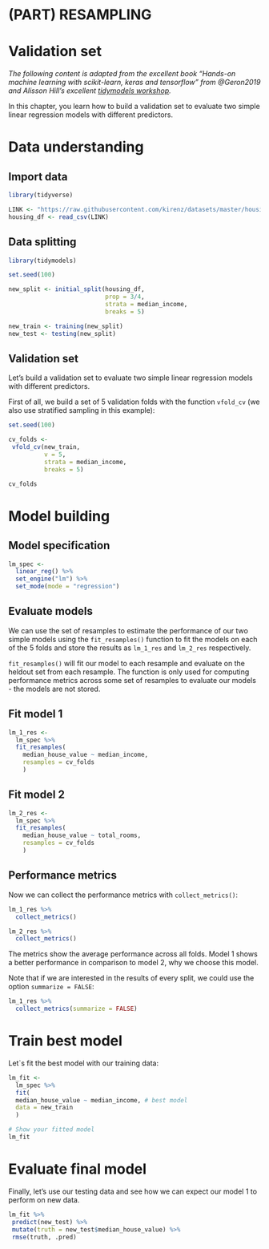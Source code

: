 # (PART) RESAMPLING {-} 

# Validation set

*The following content is adapted from the excellent book “Hands-on machine learning with scikit-learn, keras and tensorflow” from @Geron2019 and Alisson Hill's excellent [tidymodels workshop](https://alison.rbind.io/tags/tidymodels/).* 

In this chapter, you learn how to build a validation set to evaluate two simple linear regression models with different predictors. 


# Data understanding

## Import data

```r
library(tidyverse)

LINK <- "https://raw.githubusercontent.com/kirenz/datasets/master/housing.csv"
housing_df <- read_csv(LINK)

```


## Data splitting


```r
library(tidymodels)

set.seed(100)

new_split <- initial_split(housing_df, 
                           prop = 3/4, 
                           strata = median_income, 
                           breaks = 5)

new_train <- training(new_split) 
new_test <- testing(new_split)

```

## Validation set

Let's build a validation set to evaluate two simple linear regression models with different predictors. 

First of all, we build a set of 5 validation folds with the function `vfold_cv` (we also use stratified sampling in this example):

```r

set.seed(100)

cv_folds <-
 vfold_cv(new_train, 
          v = 5, 
          strata = median_income,
          breaks = 5) 

cv_folds

```


# Model building

## Model specification

```r

lm_spec <- 
  linear_reg() %>% 
  set_engine("lm") %>% 
  set_mode(mode = "regression")

```


## Evaluate models  

We can use the set of resamples to estimate the performance of our two simple models using the `fit_resamples()` function to fit the models on each of the 5 folds and store the results as `lm_1_res` and `lm_2_res` respectively.

`fit_resamples()` will fit our model to each resample and evaluate on the heldout set from each resample. The function is only used for computing performance metrics across some set of resamples to evaluate our models - the models are not stored. 

## Fit model 1

```r

lm_1_res <-
  lm_spec %>% 
  fit_resamples(
    median_house_value ~ median_income, 
    resamples = cv_folds
    )

```

## Fit model 2

```r

lm_2_res <-
  lm_spec %>% 
  fit_resamples(
    median_house_value ~ total_rooms, 
    resamples = cv_folds
    )

```

## Performance metrics

Now we can collect the performance metrics with `collect_metrics()`:

```r

lm_1_res %>% 
  collect_metrics()

```

```r

lm_2_res %>% 
  collect_metrics()

```


The metrics show the average performance across all folds. Model 1 shows a better performance in comparison to model 2, why we choose this model.

Note that if we are interested in the results of every split, we could use the option `summarize = FALSE`:

```r

lm_1_res %>% 
  collect_metrics(summarize = FALSE)

```


# Train best model

Let`s fit the best model with our training data: 

```r

lm_fit <- 
  lm_spec %>% 
  fit( 
  median_house_value ~ median_income, # best model
  data = new_train 
  )

# Show your fitted model
lm_fit

```

# Evaluate final model

Finally, let's use our testing data and see how we can expect our model 1 to perform on new data.

```r

lm_fit %>% 
 predict(new_test) %>%
 mutate(truth = new_test$median_house_value) %>%
 rmse(truth, .pred)

```


